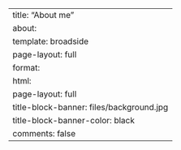 ---
title: "About me"
about:
  template: broadside
page-layout: full
format:
  html:
    page-layout: full
title-block-banner: files/background.jpg
title-block-banner-color: black
comments: false
---